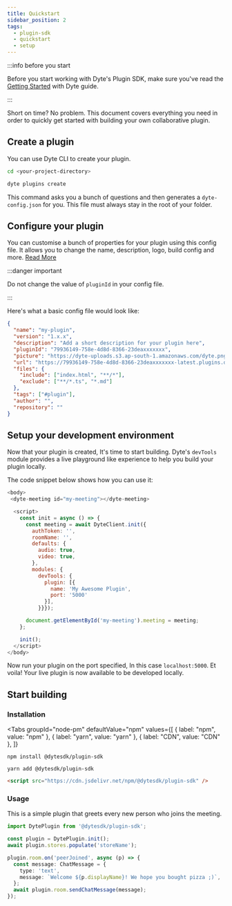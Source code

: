 ```yaml
---
title: Quickstart
sidebar_position: 2
tags:
  - plugin-sdk
  - quickstart
  - setup
---
```


:::info before you start

Before you start working with Dyte's Plugin SDK, make sure you've read the
[Getting Started](/getting-started) with Dyte guide.

:::

Short on time? No problem. This document covers everything you need in order to
quickly get started with building your own collaborative plugin.

## Create a plugin

You can use Dyte CLI to create your plugin.

```bash
cd <your-project-directory>
```

```bash
dyte plugins create
```

This command asks you a bunch of questions and then generates a
`dyte-config.json` for you. This file must always stay in the root of your
folder.

## Configure your plugin

You can customise a bunch of properties for your plugin using this config file.
It allows you to change the name, description, logo, build config and more.
[Read More](/plugin-sdk/setup/customize)

:::danger important

Do not change the value of `pluginId` in your config file.

:::

Here's what a basic config file would look like:

```json
{
  "name": "my-plugin",
  "version": "1.x.x",
  "description": "Add a short description for your plugin here",
  "pluginId": "79936149-758e-4d8d-8366-23deaxxxxxxx",
  "picture": "https://dyte-uploads.s3.ap-south-1.amazonaws.com/dyte.png",
  "url": "https://79936149-758e-4d8d-8366-23deaxxxxxxx-latest.plugins.dyte.app",
  "files": {
    "include": ["index.html", "**/*"],
    "exclude": ["**/*.ts", "*.md"]
  },
  "tags": ["#plugin"],
  "author": "",
  "repository": ""
}
```

## Setup your development environment

Now that your plugin is created, It's time to start building. Dyte's `devTools`
module provides a live playground like experience to help you build your plugin
locally.

The code snippet below shows how you can use it:

```js
<body>
 <dyte-meeting id="my-meeting"></dyte-meeting>

  <script>
    const init = async () => {
      const meeting = await DyteClient.init({
        authToken: '',
        roomName: '',
        defaults: {
          audio: true,
          video: true,
        },
        modules: {
          devTools: {
            plugin: [{
              name: 'My Awesome Plugin',
              port: '5000'
            }],
          }}});

      document.getElementById('my-meeting').meeting = meeting;
    };

    init();
  </script>
</body>
```

Now run your plugin on the port specified, In this case `localhost:5000`. Et
voila! Your live plugin is now available to be developed locally.

## Start building

### Installation


<Tabs
  groupId="node-pm"
  defaultValue="npm"
  values={[
    { label: "npm", value: "npm" },
    { label: "yarn", value: "yarn" },
    { label: "CDN", value: "CDN" },
  ]}
>
  <TabItem value="npm">

```shell
npm install @dytesdk/plugin-sdk
```

  </TabItem>
  <TabItem value="yarn">

```shell
yarn add @dytesdk/plugin-sdk
```

  </TabItem>
  <TabItem value="CDN">

```html
<script src="https://cdn.jsdelivr.net/npm/@dytesdk/plugin-sdk" />
```

  </TabItem>
</Tabs>

### Usage

This is a simple plugin that greets every new person who joins the meeting.

```ts
import DytePlugin from '@dytesdk/plugin-sdk';

const plugin = DytePlugin.init();
await plugin.stores.populate('storeName');

plugin.room.on('peerJoined', async (p) => {
  const message: ChatMessage = {
    type: 'text',
    message: `Welcome ${p.displayName}! We hope you bought pizza ;)`,
  };
  await plugin.room.sendChatMessage(message);
});
```

<head>
  <title>Plugin SDK Quickstart</title>
</head>
